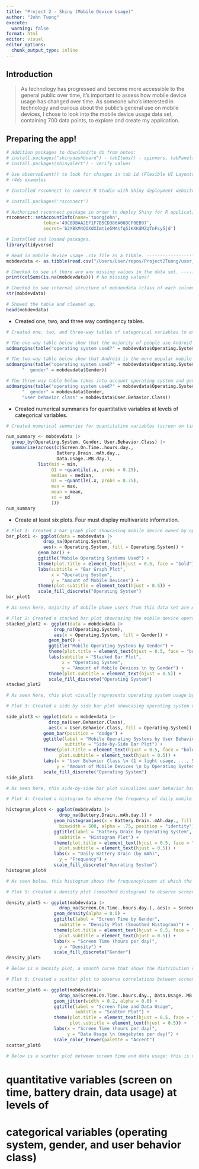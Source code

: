 ```yaml
---
title: "Project 2 - Shiny (Mobile Device Usage)"
author: "John Tuong"
execute: 
  warning: false
format: html
editor: visual
editor_options: 
  chunk_output_type: inline
---
```


## Introduction

> As technology has progressed and become more accessible to the general public over time, it's important to assess how mobile device usage has changed over time. As someone who's interested in technology and curious about the public's general use on mobile devices, I chose to look into the mobile device usage data set, containing 700 data points, to explore and create my application. 

## Preparing the app!

```r
# Addition packages to download/to do from notes:
# install.packages("shinydashboard") - tabItems() - spinners, tabPanel() (37 Debug)
# install.packages(shinyalert") - verify values

# Use observeEvent() to look for changes in tab id (Flexible UI Layouts)
# r4ds examples
```

```r
# Installed rsconnect to connect R Studio with Shiny deployment website.

# install.packages('rsconnect')
```

```r
# Authorized rsconnect package in order to deploy Shiny for R applications to shiny.io account.
rsconnect::setAccountInfo(name='tuongjohn',
			  token='49C8DBAA2EF1F7B5CD386A06DCF0EB97',
			  secret='b2XBkM4QOXdXImtie5MAsfq5iKXKdMZqTnFsy5jd')
```

```r
# Installed and loaded packages.
library(tidyverse)
```

```r
# Read in mobile device usage .csv file as a tibble. --------------------------------
mobdevdata <- as.tibble(read.csv("/Users/User/repos/Project2Tuong/user_behavior_dataset.csv", header = TRUE))

# Checked to see if there are any missing values in the data set. -------------------
print(colSums(is.na(mobdevdata))) # No missing values!

# Checked to see internal structure of mobdevdata (class of each column/how variables are stored, etc.).
str(mobdevdata)
```

```r
# Showed the table and cleaned up.
head(mobdevdata)
```

-   Created one, two, and three way contingency tables.

```r
# Created one, two, and three-way tables of categorical variables to explore. The tables are created with one or a combination of these three categorical variables: operating system, gender, and user behavior class. addmargins is used to find the row, column, and total sums.

# The one-way table below show that the majority of people use Android operating systems (OS) compared to iOS in this table - 554 Android users and 146 iOS users.
addmargins(table("operating system used?" = mobdevdata$Operating.System))

# The two-way table below show that Android is the more popular mobile device among both genders. For this table, there's more male Android users (292) than female users (262), showcasing males having a slight preference for Androids. iOS shows a similar distribution between genders (74 for female and 72 for male).
addmargins(table("operating system used?" = mobdevdata$Operating.System, 
      "  gender" = mobdevdata$Gender))

# The three-way table below takes into account operating system and gender across user behavior classification (range: 1 - 5, light to extreme/heavy usage phone usage). For this table, when looking at iOS users, the distribution is fairly even between genders when looking at user behavior class... However, there's more variability across across genders when looking at Android users, especially for user behavior class 2, 3, and 5.
addmargins(table("operating system used?" = mobdevdata$Operating.System, 
      "  gender" = mobdevdata$Gender,
      "user behavior class" = mobdevdata$User.Behavior.Class))
```

-   Created numerical summaries for quantitative variables at levels of categorical variables.

```r
# Created numerical summaries for quantitative variables (screen on time, battery drain, data usage) at levels of categorical variables (operating system, gender, and user behavior class). Here we're assigning num_summary and piping the mobdevdata data set to be grouped by the levels of the categorical variables then to summarize and provide Q1, Q3, min, max, mean, median, and standard deviation of the quantitative variables.

num_summary <- mobdevdata |>
  group_by(Operating.System, Gender, User.Behavior.Class) |>
  summarize(across(c(Screen.On.Time..hours.day.,
                   Battery.Drain..mAh.day.,
                   Data.Usage..MB.day.),
            list(min = min,
                 Q1 = ~quantile(.x, probs = 0.25),
                 median = median,
                 Q3 = ~quantile(.x, probs = 0.75),
                 max = max,
                 mean = mean,
                 sd = sd
                 )))
num_summary
```

-   Create at least six plots. Four must display multivariate information.

```r
# Plot 1: Created a bar graph plot showcasing mobile device owned by operating system (Android users versus iOS users).
bar_plot1 <- ggplot(data = mobdevdata |>
              drop_na(Operating.System),
              aes(x = Operating.System, fill = Operating.System)) + 
            geom_bar() + 
            ggtitle("Mobile Operating Systems Used") +
            theme(plot.title = element_text(hjust = 0.5, face = "bold")) +
            labs(subtitle = "Bar Graph Plot",
                 x = "Operating System",
                 y = "Amount of Mobile Devices") +
            theme(plot.subtitle = element_text(hjust = 0.5)) +
            scale_fill_discrete("Operating System")
bar_plot1

# As seen here, majority of mobile phone users from this data set are Android users. This is interesting because I didn't think Android had so much dominance in the mobile operating system; I always though it was a little closer, maybe 60/40, Android to iOS.
```

```r
# Plot 2: Created a stacked bar plot showcasing the mobile device operating system usage by gender.
stacked_plot2 <- ggplot(data = mobdevdata |>
                  drop_na(Operating.System),
                  aes(x = Operating.System, fill = Gender)) + 
                geom_bar() + 
                ggtitle("Mobile Operating Systems by Gender") +
                theme(plot.title = element_text(hjust = 0.5, face = "bold")) +
                labs(subtitle = "Stacked Bar Plot",
                     x = "Operating System",
                     y = "Amount of Mobile Devices \n by Gender") +
                theme(plot.subtitle = element_text(hjust = 0.5)) +
                scale_fill_discrete("Operating System")
stacked_plot2

# As seen here, this plot visually represents operating system usage by gender. The previous plot only showed the amount of mobile device users by operating, where as this plot further breaks it down and showcases the proportion of males/females that own a phone based on whether it's an Android or iOS. While Android has more users than both female and male iOS users, respectively, the distributions between male/female within their own operating system are pretty similar, close to 50/50 by gender.
```

```r
# Plot 3: Created a side by side bar plot showcasing operating system usage based on user behavior class.

side_plot3 <- ggplot(data = mobdevdata |>
                drop_na(User.Behavior.Class),
                aes(x = User.Behavior.Class, fill = Operating.System)) + 
              geom_bar(position = "dodge") + 
              ggtitle(label = "Mobile Operating Systems by User Behavior Class",
                      subtitle = "Side-by-Side Bar Plot") +
              theme(plot.title = element_text(hjust = 0.5, face = "bold"),
                    plot.subtitle = element_text(hjust = 0.5)) +
              labs(x = "User Behavior Class \n (1 = light usage, ..., 5 = heavy usage)",
                   y = "Amount of Mobile Devices \n by Operating System") +
              scale_fill_discrete("Operating System")
side_plot3

# As seen here, this side-by-side bar plot visualizes user behavior based on different operating systems. Side-by-side plots can sometimes allow for easier visual comparison of the values compared to stacked bar plots. From first glance, the total amount of light to extreme users per operating system are pretty similar and close in overall proportion. Class 1, light iOS users seem to be slightly different than rest, with a little less in number compared to the other iOS users by behavior, but not by much.  
```

```r
# Plot 4: Created a histogram to observe the frequency of daily mobile device battery drain by mobile operating system.

histogram_plot4 <- ggplot(mobdevdata |>
                    drop_na(Battery.Drain..mAh.day.)) +
                  geom_histogram(aes(x = Battery.Drain..mAh.day., fill = Operating.System), 
                    binwidth = 500, alpha = .75, position = "identity") +
                  ggtitle(label = "Battery Drain by Operating System",
                    subtitle = "Histogram Plot") +
                  theme(plot.title = element_text(hjust = 0.5, face = "bold"),
                    plot.subtitle = element_text(hjust = 0.5)) +
                  labs(x = "Daily Battery Drain (by mAh)",
                    y = "Frequency") +
                  scale_fill_discrete("Operating System")
histogram_plot4

# As seen below, this histogram shows the frequency/count at which the amount of battery mAh of phones are drained based on operating system. Unlike a stacked bar graph which compares two categorical variables and visually represents the length/proportion of the total bar, histograms showcase a distribution of continuous data/is a graphical representation of quantitative data. So when looking at this plot below, roughly 150 daily Android users and about 30-35 iOS users will drain their phone battery by 240 to 750 mAh everyday. As for those who drain their battery by an average of 3000 mAh (between 2750 and 3250) every day, that number is much less at about 47 Android users and about 17 iOS users. When comparing the frequencies across both operating systems, both OS's seem to have a very similar visual pattern of battery drain proportionally based on mAh from 750 mAh to 2750 mAh.
```

```r
# Plot 5: Created a density plot (smoothed histogram) to observe screen time per day based on gender.

density_plot5 <- ggplot(mobdevdata |>
                    drop_na(Screen.On.Time..hours.day.), aes(x = Screen.On.Time..hours.day., fill = Gender)) + 
                  geom_density(alpha = 0.5) +
                  ggtitle(label = "Screen Time by Gender",
                    subtitle = "Density Plot (Smoothed Histogram)") +
                  theme(plot.title = element_text(hjust = 0.5, face = "bold"),
                    plot.subtitle = element_text(hjust = 0.5)) +
                  labs(x = "Screen Time (hours per day)",
                    y = "Density") +
                  scale_fill_discrete("Gender")                
density_plot5

# Below is a density plot, a smooth curve that shows the distribution of the data. Similar to histograms except with an added curve on top, the curve represents the proportion of the data in the ranges rather than the frequency/counts like a histogram would. The x-axis showcases screen time per day and the y-axis represents the density, meaning the probability/how probable the different intervals for screen time are for each gender. Looking at this plot, we can see that males have higher screen times overall; however, females do seem to have a peak average of more screen time when hitting 3 hour and 25 minute mark to about the 7 hour and 25 minute mark. Interesting - I wonder why that might be the case.
```

```r
# Plot 6: Created a scatter plot to observe correlations between screen time and data usage.

scatter_plot6 <- ggplot(mobdevdata|>
                    drop_na(Screen.On.Time..hours.day., Data.Usage..MB.day.), aes(x = Screen.On.Time..hours.day., y = Data.Usage..MB.day.)) +
                  geom_jitter(width = 0.2, alpha = 0.6) +
                  ggtitle(label = "Screen Time and Data Usage",
                          subtitle = "Scatter Plot") +
                  theme(plot.title = element_text(hjust = 0.5, face = "bold"),
                        plot.subtitle = element_text(hjust = 0.5)) +
                  labs(x = "Screen Time (hours per day)", 
                       y = "Data Usage \n (megabytes per day)") +
                  scale_color_brewer(palette = "Accent")
scatter_plot6

# Below is a scatter plot between screen time and data usage; this is used in order to observe and determine if there may be a relationship between these two variables.
```













# quantitative variables (screen on time, battery drain, data usage) at levels of 
# categorical variables (operating system, gender, and user behavior class)